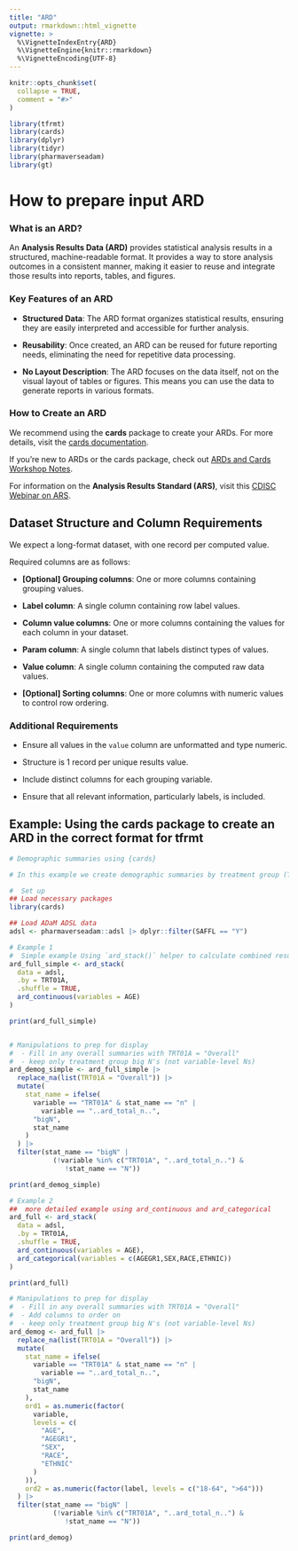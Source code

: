 ```yaml
---
title: "ARD"
output: rmarkdown::html_vignette
vignette: >
  %\VignetteIndexEntry{ARD}
  %\VignetteEngine{knitr::rmarkdown}
  %\VignetteEncoding{UTF-8}
---
```


```r
knitr::opts_chunk$set(
  collapse = TRUE,
  comment = "#>"
)
```

```r
library(tfrmt)
library(cards)
library(dplyr)
library(tidyr)
library(pharmaverseadam)
library(gt)
```

# How to prepare input ARD

### What is an ARD?

An **Analysis Results Data (ARD)** provides statistical analysis results in a structured, machine-readable format. It provides a way to store analysis outcomes in a consistent manner, making it easier to reuse and integrate those results into reports, tables, and figures.

### Key Features of an ARD

-   **Structured Data**: The ARD format organizes statistical results, ensuring they are easily interpreted and accessible for further analysis.

-   **Reusability**: Once created, an ARD can be reused for future reporting needs, eliminating the need for repetitive data processing.

-   **No Layout Description**: The ARD focuses on the data itself, not on the visual layout of tables or figures. This means you can use the data to generate reports in various formats.

### How to Create an ARD

We recommend using the **cards** package to create your ARDs. For more details, visit the [cards documentation](https://insightsengineering.github.io/cards/latest-tag/index.html).

If you’re new to ARDs or the cards package, check out [ARDs and Cards Workshop Notes](https://www.danieldsjoberg.com/ARD-RinPharma-workshop-2024/slides/01-intro-cards/#/title-slide).

For information on the **Analysis Results Standard (ARS)**, visit this [CDISC Webinar on ARS](https://www.cdisc.org/events/webinar/analysis-results-standard-public-review).

## Dataset Structure and Column Requirements

We expect a long-format dataset, with one record per computed value.

Required columns are as follows:

-   **[Optional] Grouping columns**: One or more columns containing grouping values.

-   **Label column**: A single column containing row label values.

-   **Column value columns**: One or more columns containing the values for each column in your dataset.

-   **Param column**: A single column that labels distinct types of values.

-   **Value column**: A single column containing the computed raw data values.

-   **[Optional] Sorting columns**: One or more columns with numeric values to control row ordering.

### Additional Requirements

-   Ensure all values in the `value` column are unformatted and type numeric.

-   Structure is 1 record per unique results value.

-   Include distinct columns for each grouping variable.

-   Ensure that all relevant information, particularly labels, is included.

## Example: Using the **cards** package to create an ARD in the correct format for **tfrmt**

```r
# Demographic summaries using {cards}

# In this example we create demographic summaries by treatment group (TRT01A)

#  Set up
## Load necessary packages
library(cards)

## Load ADaM ADSL data
adsl <- pharmaverseadam::adsl |> dplyr::filter(SAFFL == "Y")

# Example 1
#  Simple example Using `ard_stack()` helper to calculate combined results in 1 step
ard_full_simple <- ard_stack(
  data = adsl,
  .by = TRT01A,
  .shuffle = TRUE,
  ard_continuous(variables = AGE)
)

print(ard_full_simple)


# Manipulations to prep for display
#  - Fill in any overall summaries with TRT01A = "Overall"
#  - keep only treatment group big N's (not variable-level Ns)
ard_demog_simple <- ard_full_simple |>
  replace_na(list(TRT01A = "Overall")) |>
  mutate(
    stat_name = ifelse(
      variable == "TRT01A" & stat_name == "n" |
        variable == "..ard_total_n..",
      "bigN",
      stat_name
    )
  ) |>
  filter(stat_name == "bigN" |
           (!variable %in% c("TRT01A", "..ard_total_n..") &
              !stat_name == "N"))

print(ard_demog_simple)

# Example 2
##  more detailed example using ard_continuous and ard_categorical
ard_full <- ard_stack(
  data = adsl,
  .by = TRT01A,
  .shuffle = TRUE,
  ard_continuous(variables = AGE),
  ard_categorical(variables = c(AGEGR1,SEX,RACE,ETHNIC))
)

print(ard_full)

# Manipulations to prep for display
#  - Fill in any overall summaries with TRT01A = "Overall"
#  - Add columns to order on
#  - keep only treatment group big N's (not variable-level Ns)
ard_demog <- ard_full |>
  replace_na(list(TRT01A = "Overall")) |>
  mutate(
    stat_name = ifelse(
      variable == "TRT01A" & stat_name == "n" |
        variable == "..ard_total_n..",
      "bigN",
      stat_name
    ),
    ord1 = as.numeric(factor(
      variable,
      levels = c(
        "AGE",
        "AGEGR1",
        "SEX",
        "RACE",
        "ETHNIC"
      )
    )),
    ord2 = as.numeric(factor(label, levels = c("18-64", ">64")))
  ) |>
  filter(stat_name == "bigN" |
           (!variable %in% c("TRT01A", "..ard_total_n..") &
              !stat_name == "N"))

print(ard_demog)
```
